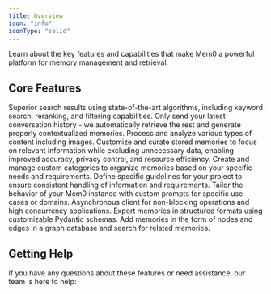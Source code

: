 ```yaml
---
title: Overview
icon: "info"
iconType: "solid"
---
```


Learn about the key features and capabilities that make Mem0 a powerful platform for memory management and retrieval.

## Core Features

<CardGroup>
  <Card title="Advanced Retrieval" icon="magnifying-glass" href="advanced-retrieval">
    Superior search results using state-of-the-art algorithms, including keyword search, reranking, and filtering capabilities.
  </Card>
  <Card title="Contextual Add" icon="square-plus" href="contextual-add">
    Only send your latest conversation history - we automatically retrieve the rest and generate properly contextualized memories.
  </Card>
  <Card title="Multimodal Support" icon="photo-film" href="multimodal-support">
    Process and analyze various types of content including images.
  </Card>
  <Card title="Memory Customization" icon="filter" href="selective-memory">
    Customize and curate stored memories to focus on relevant information while excluding unnecessary data, enabling improved accuracy, privacy control, and resource efficiency.
  </Card>
  <Card title="Custom Categories" icon="tags" href="custom-categories">
    Create and manage custom categories to organize memories based on your specific needs and requirements.
  </Card>
  <Card title="Custom Instructions" icon="list-check" href="custom-instructions">
    Define specific guidelines for your project to ensure consistent handling of information and requirements.
  </Card>
  <Card title="Direct Import" icon="message-bot" href="direct-import">
    Tailor the behavior of your Mem0 instance with custom prompts for specific use cases or domains.
  </Card>
  <Card title="Async Client" icon="bolt" href="async-client">
    Asynchronous client for non-blocking operations and high concurrency applications.
  </Card>
  <Card title="Memory Export" icon="file-export" href="memory-export">
    Export memories in structured formats using customizable Pydantic schemas.
  </Card>
  <Card title="Graph Memory" icon="graph" href="graph-memory">
    Add memories in the form of nodes and edges in a graph database and search for related memories.
  </Card>
</CardGroup>

## Getting Help

If you have any questions about these features or need assistance, our team is here to help:

<Snippet file="get-help.mdx" />

